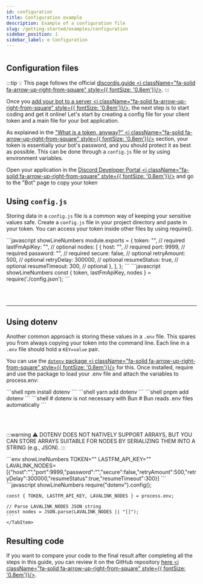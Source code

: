 ```yaml
---
id: configuration
title: Configuration example
description: Example of a configuration file
slug: /getting-started/examples/configuration
sidebar_position: 1
sidebar_label: ⚙️ Configuration
---
```



#

## Configuration files

:::tip
💡 This page follows the official [discordjs.guide <i className="fa-solid fa-arrow-up-right-from-square" style={{ fontSize: '0.8em'}}/>](https://discordjs.guide/#before-you-begin).
:::

Once you [add your bot to a server <i className="fa-solid fa-arrow-up-right-from-square" style={{ fontSize: '0.8em'}}/>](https://discordjs.guide/preparations/adding-your-bot-to-servers.html), the next step is to start coding and get it online! Let's start by creating a config file for your client token and a main file for your bot application.

As explained in the ["What is a token, anyway?" <i className="fa-solid fa-arrow-up-right-from-square" style={{ fontSize: '0.8em'}}/>](https://discordjs.guide/preparations/setting-up-a-bot-application.html#what-is-a-token-anyway) section, your token is essentially your bot's password, and you should protect it as best as possible. This can be done through a `config.js` file or by using environment variables.

Open your application in the [Discord Developer Portal <i className="fa-solid fa-arrow-up-right-from-square" style={{ fontSize: '0.8em'}}/>](https://discord.com/developers/applications) and go to the "Bot" page to copy your token

## Using `config.js`

Storing data in a `config.js` file is a common way of keeping your sensitive values safe. Create a `config.js` file in your project directory and paste in your token. You can access your token inside other files by using require().

<Tabs>
	<TabItem value="config.js" label="config.js" default>
    ```javascript showLineNumbers
    module.exports = {
	    token: "", // required
	    lastFmApiKey: "", // optional
	    nodes: [
            {
                host: "", // required
                port: 9999, // required
                password: "", // required
                secure: false, // optional
                retryAmount: 500, // optional
                retryDelay: 300000, // optional
                resumeStatus: true, // optional
                resumeTimeout: 300, // optional
            },
	    ],
    };
    ```
    </TabItem>
	<TabItem value="Usage" label="Usage" default>
    ```javascript  showLineNumbers
    const { token, lastFmApiKey, nodes } = require('./config.json');
    ```
    </TabItem>
</Tabs>

<br></br>

---

## Using dotenv

Another common approach is storing these values in a `.env` file. This spares you from always copying your token into the command line. Each line in a `.env` file should hold a `KEY=value` pair.

You can use the [`dotenv` package <i className="fa-solid fa-arrow-up-right-from-square" style={{ fontSize: '0.8em'}}/>](https://www.npmjs.com/package/dotenv) for this. Once installed, require and use the package to load your .env file and attach the variables to process.env:

<Tabs>
	<TabItem value="npm" label="npm" default>
		```shell npm install dotenv ```
	</TabItem>
	<TabItem value="yarn" label="yarn" default>
		```shell yarn add dotenv ```
	</TabItem>
	<TabItem value="pnpm" label="pnpm" default>
		```shell pnpm add dotenv ```
	</TabItem>
	<TabItem value="bun" label="bun" default>
		```shell # dotenv is not necessary with Bun # Bun reads .env files automatically ```
	</TabItem>
</Tabs>

<br></br>

:::warning
⚠️ DOTENV DOES NOT NATIVELY SUPPORT ARRAYS, BUT YOU CAN STORE ARRAYS SUITABLE FOR NODES BY SERIALIZING THEM INTO A STRING (e.g., JSON).
:::

<Tabs>
	<TabItem value=".env" label=".env" default>
    ```env  showLineNumbers
    TOKEN=""
    LASTFM_API_KEY=""
    LAVALINK_NODES=[{"host":"","port":9999,"password":"","secure":false,"retryAmount":500,"retryDelay":300000,"resumeStatus":true,"resumeTimeout":300}]
    ```
    </TabItem>
    <TabItem value="Usage" label="Usage" default>
    ```javascript  showLineNumbers
    require("dotenv").config();

    const { TOKEN, LASTFM_API_KEY, LAVALINK_NODES } = process.env;

    // Parse LAVALINK_NODES JSON string
    const nodes = JSON.parse(LAVALINK_NODES || "[]");
    ```
    </TabItem>

</Tabs>

## Resulting code

If you want to compare your code to the final result after completing all the steps in this guide, you can review it on the GitHub repository [here <i className="fa-solid fa-arrow-up-right-from-square" style={{ fontSize: '0.8em'}}/>](https://github.com/Magmastream-NPM/magmastream_basics_bot/tree/basic_js/src).

